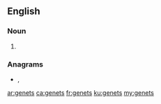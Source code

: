 ==English==

===Noun===
{{head|en|noun plural form}}

# {{plural of|genet|lang=en}}

===Anagrams===
* {{l|en|gentes}}, {{l|en|tenges}}

[[ar:genets]]
[[ca:genets]]
[[fr:genets]]
[[ku:genets]]
[[my:genets]]